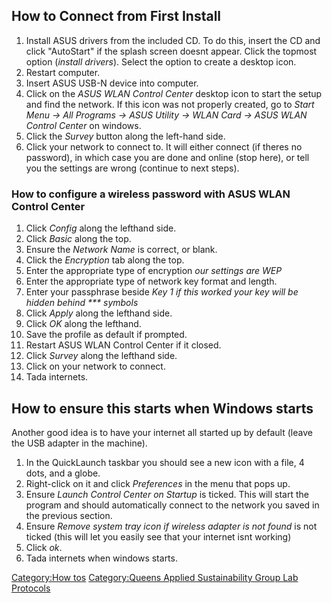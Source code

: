 {{QASpage}}

==How to Connect from First Install==
# Install ASUS drivers from the included CD. To do this, insert the CD and click "AutoStart" if the splash screen doesnt appear. Click the topmost option (''install drivers''). Select the option to create a desktop icon.
# Restart computer.
# Insert ASUS USB-N device into computer.
# Click on the ''ASUS WLAN Control Center'' desktop icon to start the setup and find the network. If this icon  was not properly created, go to ''Start Menu -> All Programs -> ASUS Utility -> WLAN Card -> ASUS WLAN Control Center'' on windows.
# Click the ''Survey'' button along the left-hand side.
# Click your network to connect to. It will either connect (if theres no password), in which case you are done and online (stop here), or tell you the settings are wrong (continue to next steps).

===How to configure a wireless password with ASUS WLAN Control Center===
# Click ''Config'' along the lefthand side.
# Click ''Basic'' along the top.
# Ensure the ''Network Name'' is correct, or blank.
# Click the ''Encryption'' tab along the top.
# Enter the appropriate type of encryption  ''our settings are WEP''
# Enter the appropriate type of network key format and length.
# Enter your passphrase beside ''Key 1''  ''if this worked your key will be hidden behind *** symbols''
# Click ''Apply'' along the lefthand side.
# Click ''OK'' along the lefthand.
# Save the profile as default if prompted.
# Restart ASUS WLAN Control Center if it closed.
# Click ''Survey'' along the lefthand side.
# Click on your network to connect.
# Tada internets.

== How to ensure this starts when Windows starts==
Another good idea is to have your internet all started up by default (leave the USB adapter in the machine).
# In the QuickLaunch taskbar you should see a new icon with a file, 4 dots, and a globe.
# Right-click on it and click ''Preferences'' in the menu that pops up.
# Ensure ''Launch Control Center on Startup'' is ticked. This will start the program and should automatically connect to the network you saved in the previous section.
# Ensure ''Remove system tray icon if wireless adapter is not found'' is not ticked (this will let you easily see that your internet isnt working)
# Click ''ok''.
# Tada internets when windows starts.


[[Category:How tos]]
[[Category:Queens Applied Sustainability Group Lab Protocols]]
